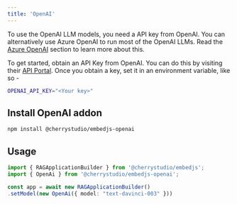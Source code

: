 ---
title: 'OpenAI'
---

To use the OpenAI LLM models, you need a API key from OpenAI.
You can alternatively use Azure OpenAI to run most of the OpenAI LLMs. Read the [Azure OpenAI](/components/llms/azure-openai) section to learn more about this.

To get started, obtain an API Key from OpenAI. You can do this by visiting their [API Portal](https://platform.openai.com/api-keys).
Once you obtain a key, set it in an environment variable, like so -

```bash
OPENAI_API_KEY="<Your key>"
```

## Install OpenAI addon

```bash
npm install @cherrystudio/embedjs-openai
```

## Usage

```ts
import { RAGApplicationBuilder } from '@cherrystudio/embedjs';
import { OpenAi } from '@cherrystudio/embedjs-openai';

const app = await new RAGApplicationBuilder()
.setModel(new OpenAi({ model: "text-davinci-003" }))
```
